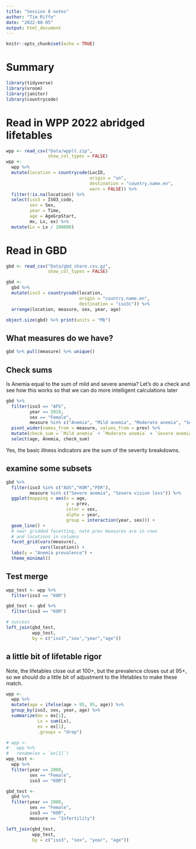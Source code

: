 ```yaml
---
title: "Session 8 notes"
author: "Tim Riffe"
date: "2022-08-05"
output: html_document
---
```


```r
knitr::opts_chunk$set(echo = TRUE)
```

# Summary

```r
library(tidyverse)
library(vroom)
library(janitor)
library(countrycode)
```


# Read in WPP 2022 abridged lifetables

```r
wpp <- read_csv("Data/wpplt.zip",
                show_col_types = FALSE)
wpp <-
  wpp %>% 
  mutate(location = countrycode(LocID,
                                origin = "un",
                                destination = "country.name.en",
                                warn = FALSE)) %>% 
  filter(!is.na(location)) %>% 
  select(iso3 = ISO3_code,
         sex = Sex,
         year = Time,
         age = AgeGrpStart,
         mx, Lx, ex) %>% 
  mutate(Lx = Lx / 100000)

```


# Read in GBD

```r
gbd <- read_csv("Data/gbd_share.csv.gz",
                show_col_types = FALSE)

gbd <-
  gbd %>% 
  mutate(iso3 = countrycode(location,
                            origin = "country.name.en",
                            destination = "iso3c")) %>% 
  arrange(location, measure, sex, year, age)

object.size(gbd) %>% print(units = "Mb")
```

## What measures do we have?

```r
gbd %>% pull(measure) %>% unique()
```

## Check sums
 
Is Anemia equal to the sum of mild and severe anemia? Let's do a check and see how this works so that we can do more intelligent calculations later

```r
gbd %>% 
  filter(iso3 == "AFG",
         year == 2019,
         sex == "Female",
         measure %in% c("Anemia", "Mild anemia", "Moderate anemia", "Severe anemia")) %>% 
  pivot_wider(names_from = measure, values_from = prev) %>% 
  mutate(check_sum = `Mild anemia` + `Moderate anemia` + `Severe anemia`) %>% 
  select(age, Anemia, check_sum)
```

Yes, the basic illness indicators are the sum of the severity breakdowns.

## examine some subsets
```r
gbd %>% 
  filter(iso3 %in% c("AUS","KOR","PER"),
         measure %in% c("Severe anemia", "Severe vision loss")) %>% 
  ggplot(mapping = aes(x = age,
                       y = prev,
                       color = sex,
                       alpha = year, 
                       group = interaction(year, sex))) +
  geom_line() +
  # new! gridded facetting, note prev measures are in rows
  # and locations in columns
  facet_grid(vars(measure), 
             vars(location)) +
  labs(y = "Anemia prevalence") +
  theme_minimal()
```


## Test merge



```r
wpp_test <- wpp %>% 
  filter(iso3 == "KOR")

gbd_test <- gbd %>% 
  filter(iso3 == "KOR")

# success
left_join(gbd_test,
          wpp_test,
          by = c("iso3","sex","year","age"))
```

## a little bit of lifetable rigor

Note, the lifetables close out at 100+, but the prevalence closes out at 95+, so we should do a little bit of adjustment to the lifetables to make these match.
```r
wpp <-
  wpp %>% 
  mutate(age = ifelse(age > 95, 95, age)) %>% 
  group_by(iso3, sex, year, age) %>% 
  summarize(mx = mx[1],
            Lx = sum(Lx),
            ex = ex[1],
            .groups = "drop")
```


```r

# wpp <-
#   wpp %>% 
#   rename(ex = `ex[1]`)
wpp_test <-
  wpp %>% 
  filter(year == 2000,
         sex == "Female",
         iso3 == "KOR")

gbd_test <-
  gbd %>% 
  filter(year == 2000,
         sex == "Female",
         iso3 == "KOR",
         measure == "Infertility")

left_join(gbd_test, 
          wpp_test, 
          by = c("iso3", "sex", "year", "age"))
```














